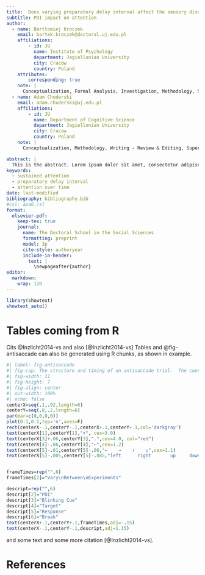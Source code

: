 ```yaml
---
title:  Does varying preparatory delay interval affect the sensory discrimination performance in the antisaccade task?
subtitle: PDI impact on attention
author:
  - name: Bartłomiej Kroczek
    email: bartek.kroczek@doctoral.uj.edu.pl
    affiliations: 
        - id: JU
          name: Institute of Psychology
          department: Jagiellonian University
          city: Cracow
          country: Poland
    attributes:
        corresponding: true
    note: |
      Conceptualization, Formal Analysis, Investigation, Methodology, Software, Visualization, Validation, Writing - Original Draft Preparation
  - name: Adam Chuderski
    email: adam.chuderski@uj.edu.pl
    affiliations:
        - id: JU
          name: Department of Cognitive Science
          department: Jagiellonian University
          city: Cracow
          country: Poland
    note: |
      Conceptualization, Methodology, Writing - Review & Editing, Supervision

abstract: |
  This is the abstract. Lorem ipsum dolor sit amet, consectetur adipiscing elit. Vestibulum augue turpis, dictum non malesuada a, volutpat eget velit. Nam placerat turpis purus, eu tristique ex tincidunt et. Mauris sed augue eget turpis ultrices tincidunt. Sed et mi in leo porta egestas. Aliquam non laoreet velit. Nunc quis ex vitae eros aliquet auctor nec ac libero. Duis laoreet sapien eu mi luctus, in bibendum leo molestie. Sed hendrerit diam diam, ac dapibus nisl volutpat vitae. Aliquam bibendum varius libero, eu efficitur justo rutrum at. Sed at tempus elit.
keywords: 
  - sustained attention
  - preparatory delay interval
  - attention over time
date: last-modified
bibliography: bibliography.bib
#csl: apa6.csl
format:
  elsevier-pdf:
    keep-tex: true
    journal:
      name: The Doctoral School in the Social Sciences 
      formatting: preprint
      model: 3p
      cite-style: authoryear
      include-in-header: 
        text: |
          \newpageafter{author}
editor: 
  markdown: 
    wrap: 120
---
```

```r
library(showtext)
showtext_auto()
```

\newpage

# Tables coming from R

Cits @Inzlicht2014-vs  and also [@Inzlicht2014-vs] Tables and @fig-antisaccade can also be generated using R chunks, as shown in  example.

```r
#| label: fig-antisaccade 
#| fig-cap: The structure and timing of an antisaccade trial.  The cues were radial line segments at a certain angle relative to fixation. The targets were either X or M, and in the antisaccade trial, appeared opposite from the cue. The duration of the target was staircase adjusted, and the target was followed by a sequence of two masking displays. This sequence was highly effective and induced little response bias toward either target. Prosaccade trials were the same with the exception that the cue and target appeared at the same angle relative to fixation.
#| fig-width: 11
#| fig-height: 7
#| fig-align: center
#| out-width: 100%
#| echo: false
centerX=seq(.1,.92,length=6)
centerY=seq(.8,.2,length=6)
par(mar=c(0,0,0,0))
plot(0:1,0:1,typ='n',axes=F)
rect(centerX-.1,centerY-.1,centerX+.1,centerY+.1,col='darkgray')
text(centerX[1],centerY[1],"+", cex=3.0)
text(centerX[3]+.06,centerY[3],".",cex=4.0, col="red")
text(centerX[4]-.06,centerY[4],"←",cex=1.2)
text(centerX[5]-.01,centerY[5]-.06,"←    →    ↑    ↓",cex=1.1)
text(centerX[5]-.005,centerY[5]-.085,"left      right       up     down",cex=.6)


frameTimes=rep("",6)
frameTimes[2]="Vary\nBetween\nExperiments"

descript=rep("",6)
descript[2]="PDI"
descript[3]="Blinking Cue"
descript[4]="Target"
descript[5]="Response"
descript[6]="Break"
text(centerX+.1,centerY+.1,frameTimes,adj=-.15)
text(centerX-.1,centerY-.1,descript,adj=1.15)
```

and some text and some more citation [@Inzlicht2014-vs].

# References {.unnumbered}

